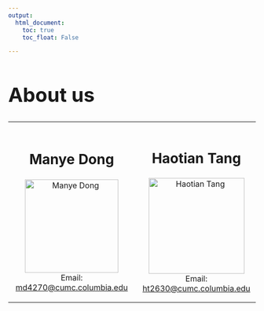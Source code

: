 ```yaml
---
output: 
  html_document:
    toc: true
    toc_float: False

---
```


<h1 style="font-size: 40px; margin-bottom: 30px;">About us</h1>

<table style="width: 100%; text-align: center;">
  <tr>
    <td style="padding: 15px;">
      <h2 style="font-size: 28px;">Manye Dong</h2>
      <img src="Manye Dong.jpeg" alt="Manye Dong" style="width: 190px; height: auto;"/><br>
      Email: [md4270@cumc.columbia.edu](mailto:md4270@cumc.columbia.edu)
    </td>
    <td style="padding: 15px;">
      <h2 style="font-size: 28px;">Haotian Tang</h2>
      <img src="Haotian Tang.jpeg" alt="Haotian Tang" style="width: 195px; height: auto;"/><br>
      Email: [ht2630@cumc.columbia.edu](mailto:ht2630@cumc.columbia.edu)
    </td>
    <td style="padding: 15px;">
      <h2 style="font-size: 28px;">Jingyi Xu</h2>
      <img src="Jingyi Xu.jpeg" alt="Jingyi Xu" style="width: 200px; height: auto;"/><br>
      Email: [jx2562@cumc.columbia.edu](mailto:jx2562@cumc.columbia.edu)
    </td>
    <td style="padding: 15px;">
      <h2 style="font-size: 28px;">Longyi Zhao</h2>
      <img src="Longyi Zhao.jpeg" alt="Longyi Zhao" style="width: 200px; height: auto;"/><br>
      Email: [lz2949@cumc.columbia.edu](mailto:lz2949@cumc.columbia.edu)
    </td>
  </tr>
</table>
